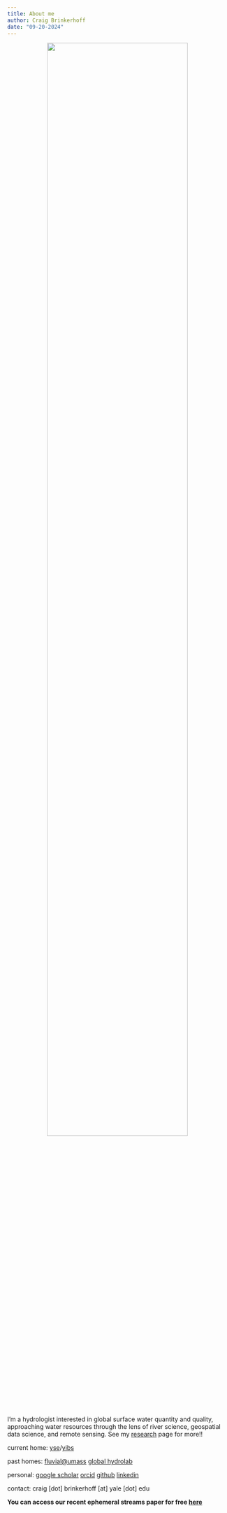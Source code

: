 ```yaml
---
title: About me
author: Craig Brinkerhoff
date: "09-20-2024"
---
```


<center>

![](pic.jpg){width=80%}

</center>

I'm a hydrologist interested in global surface water quantity and quality, approaching water resources through the lens of river science, geospatial data science, and remote sensing. See my [research](/research/) page for more!!

current home: <a href="https://raymond-lab.yale.edu/" target="_blank">yse</a>/<a href="https://yibs.yale.edu/" target="_blank">yibs</a>

past homes: <a href="https://blogs.umass.edu/cjgleason/" target="_blank">fluvial@umass</a> <a href="https://wp.geog.mcgill.ca/hydrolab/" target="_blank">global hydrolab</a>

personal: <a href="https://scholar.google.com/citations?user=QeBtmYkAAAAJ&hl=en&oi=ao" target="_blank">google scholar</a> <a href="https://orcid.org/0000-0001-6701-4835" target="_blank">orcid</a> <a href="https://github.com/craigbrinkerhoff" target="_blank">github</a> <a href="https://linkedin.com/in/brinkerhoff" target="_blank">linkedin</a>

contact: craig [dot] brinkerhoff [at] yale [dot] edu

**You can access our recent ephemeral streams paper for free <a href="https://www.science.org/stoken/author-tokens/ST-1957/full" target="_blank">here</a>**
